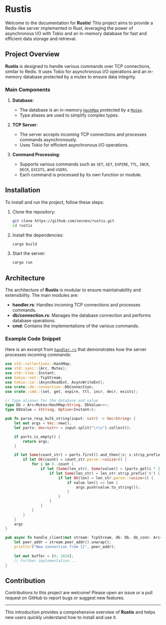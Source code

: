 # Rustis

Welcome to the documentation for **Rustis**! This project aims to provide a Redis-like server implemented in Rust, leveraging the power of asynchronous I/O with Tokio and an in-memory database for fast and efficient data storage and retrieval.

## Project Overview

**Rustis** is designed to handle various commands over TCP connections, similar to Redis. It uses Tokio for asynchronous I/O operations and an in-memory database protected by a mutex to ensure data integrity.

### Main Components

1. **Database**:
   - The database is an in-memory [`HashMap`](command:_github.copilot.openSymbolFromReferences?%5B%22HashMap%22%2C%5B%7B%22uri%22%3A%7B%22%24mid%22%3A1%2C%22fsPath%22%3A%22%2FUsers%2Fbbenouarets%2FProjects%2Fsecnex%2Frustis%2Fsrc%2Fhandler.rs%22%2C%22external%22%3A%22file%3A%2F%2F%2FUsers%2Fbbenouarets%2FProjects%2Fsecnex%2Frustis%2Fsrc%2Fhandler.rs%22%2C%22path%22%3A%22%2FUsers%2Fbbenouarets%2FProjects%2Fsecnex%2Frustis%2Fsrc%2Fhandler.rs%22%2C%22scheme%22%3A%22file%22%7D%2C%22pos%22%3A%7B%22line%22%3A0%2C%22character%22%3A22%7D%7D%5D%5D "Go to definition") protected by a [`Mutex`](command:_github.copilot.openSymbolFromReferences?%5B%22Mutex%22%2C%5B%7B%22uri%22%3A%7B%22%24mid%22%3A1%2C%22fsPath%22%3A%22%2FUsers%2Fbbenouarets%2FProjects%2Fsecnex%2Frustis%2Fsrc%2Fhandler.rs%22%2C%22external%22%3A%22file%3A%2F%2F%2FUsers%2Fbbenouarets%2FProjects%2Fsecnex%2Frustis%2Fsrc%2Fhandler.rs%22%2C%22path%22%3A%22%2FUsers%2Fbbenouarets%2FProjects%2Fsecnex%2Frustis%2Fsrc%2Fhandler.rs%22%2C%22scheme%22%3A%22file%22%7D%2C%22pos%22%3A%7B%22line%22%3A1%2C%22character%22%3A21%7D%7D%5D%5D "Go to definition").
   - Type aliases are used to simplify complex types.

2. **TCP Server**:
   - The server accepts incoming TCP connections and processes commands asynchronously.
   - Uses Tokio for efficient asynchronous I/O operations.

3. **Command Processing**:
   - Supports various commands such as `SET`, `GET`, `EXPIRE`, `TTL`, `INCR`, `DECR`, `EXISTS`, and `USERS`.
   - Each command is processed by its own function or module.

## Installation

To install and run the project, follow these steps:

1. Clone the repository:
   ```bash
   git clone https://github.com/secnex/rustis.git
   cd rustis
   ```

2. Install the dependencies:
   ```bash
   cargo build
   ```

3. Start the server:
   ```bash
   cargo run
   ```

## Architecture

The architecture of **Rustis** is modular to ensure maintainability and extensibility. The main modules are:

- **handler.rs**: Handles incoming TCP connections and processes commands.
- **db/connection.rs**: Manages the database connection and performs database operations.
- **cmd**: Contains the implementations of the various commands.

### Example Code Snippet

Here is an excerpt from [`handler.rs`](command:_github.copilot.openRelativePath?%5B%7B%22scheme%22%3A%22file%22%2C%22authority%22%3A%22%22%2C%22path%22%3A%22%2FUsers%2Fbbenouarets%2FProjects%2Fsecnex%2Frustis%2Fsrc%2Fhandler.rs%22%2C%22query%22%3A%22%22%2C%22fragment%22%3A%22%22%7D%5D "/Users/bbenouarets/Projects/secnex/rustis/src/handler.rs") that demonstrates how the server processes incoming commands:

```rust
use std::collections::HashMap;
use std::sync::{Arc, Mutex};
use std::time::Instant;
use tokio::net::TcpStream;
use tokio::io::{AsyncReadExt, AsyncWriteExt};
use crate::db::connection::DbConnection;
use crate::cmd::{set, get, expire, ttl, incr, decr, exists};

// Type aliases for the database and value
type Db = Arc<Mutex<HashMap<String, DbValue>>>;
type DbValue = (String, Option<Instant>);

pub fn parse_resp_bulk_string(input: &str) -> Vec<String> {
    let mut args = Vec::new();
    let parts: Vec<&str> = input.split("\r\n").collect();

    if parts.is_empty() {
        return args;
    }

    if let Some(count_str) = parts.first().and_then(|s| s.strip_prefix('*')) {
        if let Ok(count) = count_str.parse::<usize>() {
            for i in 0..count {
                if let (Some(len_str), Some(value)) = (parts.get(i * 2 + 1), parts.get(i * 2 + 2)) {
                    if let Some(len_str) = len_str.strip_prefix('$') {
                        if let Ok(len) = len_str.parse::<usize>() {
                            if value.len() == len {
                                args.push(value.to_string());
                            }
                        }
                    }
                }
            }
        }
    }
    args
}

pub async fn handle_client(mut stream: TcpStream, db: Db, db_conn: Arc<DbConnection>) {
    let peer_addr = stream.peer_addr().unwrap();
    println!("New connection from {}", peer_addr);
    
    let mut buffer = [0; 1024];
    // Further implementation...
}
```

## Contribution

Contributions to this project are welcome! Please open an issue or a pull request on GitHub to report bugs or suggest new features.

---

This introduction provides a comprehensive overview of **Rustis** and helps new users quickly understand how to install and use it.